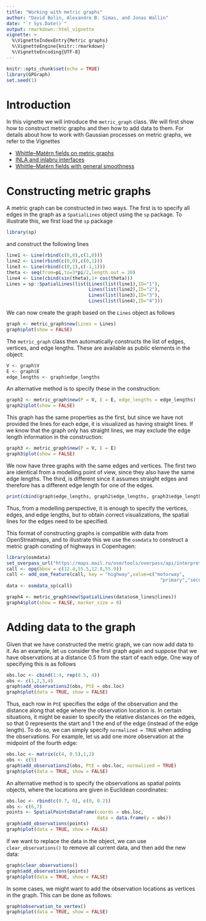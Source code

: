 ```yaml
---
title: "Working with metric graphs"
author: "David Bolin, Alexandre B. Simas, and Jonas Wallin"
date: "`r Sys.Date()`"
output: rmarkdown::html_vignette
vignette: >
  %\VignetteIndexEntry{Metric graphs}
  %\VignetteEngine{knitr::rmarkdown}
  %\VignetteEncoding{UTF-8}
---
```


```r
knitr::opts_chunk$set(echo = TRUE)
library(GPGraph)
set.seed(1)
```

# Introduction

In this vignette we will introduce the `metric_graph` class. We will first show
how to construct metric graphs and then how to add data to them. For details 
about how to work with Gaussian processes on metric graphs, we refer to the
Vignettes 

* [Whittle--Matérn fields on metric graphs](random_fields.html)
* [INLA and inlabru interfaces](inla_interface.html)
* [Whittle--Matérn fields with general smoothness](fem_models.html)

# Constructing metric graphs
A metric graph can be constructed in two ways. The first is to specify all edges
in the graph as a `SpatialLines` object using the `sp` package. To illustrate
this, we first load the `sp` package
```r
library(sp)
```
and construct the following lines
```r
line1 <- Line(rbind(c(0,0),c(1,0)))
line2 <- Line(rbind(c(0,0),c(0,1)))
line3 <- Line(rbind(c(0,1),c(-1,1)))
theta <- seq(from=pi,to=3*pi/2,length.out = 20)
line4 <- Line(cbind(sin(theta),1+ cos(theta)))
Lines = sp::SpatialLines(list(Lines(list(line1),ID="1"),
                              Lines(list(line2),ID="2"),
                              Lines(list(line3),ID="3"),
                              Lines(list(line4),ID="4")))
```
We can now create the graph based on the `Lines` object as follows

```r
graph <- metric_graph$new(Lines = Lines)
graph$plot(show = FALSE)
```

The `metric_graph` class then automatically constructs the list of edges, 
vertices, and edge lengths. These are available as public elements in the 
object: 
```r
V <- graph$V
E <- graph$E
edge_lengths <- graph$edge_lengths
```
An alternative method is to specify these in the construction:
```r
graph2 <- metric_graph$new(P = V, E = E, edge_lengths = edge_lengths)
graph2$plot(show = FALSE)
```

This graph has the same properties as the first, but since we have not provided
the lines for each edge, it is visualized as having straight lines. If we know
that the graph only has straight lines, we may exclude the edge length
information in the construction: 
```r
graph3 <- metric_graph$new(P = V, E = E)
graph3$plot(show = FALSE)
```

We now have three graphs with the same edges and vertices. The first two are 
identical from a modelling point of view, since they also have the same 
edge lengths. The third, is different since it assumes straight edges and 
therefore has a different edge length for one of the edges. 
```r
print(cbind(graph$edge_lengths, graph2$edge_lengths, graph3$edge_lengths))
```
Thus, from a modelling perspective, it is enough to specify the vertices,
edges, and edge lengths, but to obtain correct visualizations, the spatial
lines for the edges need to be specified. 

This format of constructing graphs is compatible with data from OpenStreatmaps,
and to illustrate this we use the `osmdata` to construct a metric graph 
consting of highways in Copenhagen:
```r
library(osmdata)
set_overpass_url("https://maps.mail.ru/osm/tools/overpass/api/interpreter")
call <- opq(bbox = c(12.4,55.5,12.8,55.9))
call <- add_osm_feature(call, key = "highway",value=c("motorway",
                                                        "primary","secondary"))
data <- osmdata_sp(call)

graph4 <- metric_graph$new(SpatialLines(data$osm_lines@lines))
graph4$plot(show = FALSE, marker_size = 0)
```

# Adding data to the graph 

Given that we have constructed the metric graph, we can now add data to it. 
As an example, let us consider the first graph again and suppose that we have 
observations at a distance 0.5 from the start of each edge. One way of specifying this is as follows 
```r
obs.loc <- cbind(1:4, rep(0.5, 4))
obs <- c(1,2,3,4)
graph$add_observations2(obs, PtE = obs.loc)
graph$plot(data = TRUE, show = FALSE)
```

Thus, each row in `PtE` specifies the edge of the observation and the distance
along that edge where the observation location is. In certain situations, 
it might be easier to specify the relative distances on the edges, so that 
0 represents the start and 1 the end of the edge (instead of the edge length). 
To do so, we can simply specify `normalized = TRUE` when adding the 
observations. For example, let us add one more observation at the midpoint 
of the fourth edge:
```r
obs.loc <- matrix(c(4, 0.5),1,2)
obs <- c(5)
graph$add_observations2(obs, PtE = obs.loc, normalized = TRUE)
graph$plot(data = TRUE, show = FALSE)
```

An alternative method is to specify the observations as spatial points objects,
where the locations are given in Euclidean coordinates: 
```r
obs.loc <- rbind(c(0.7, 0), c(0, 0.2))
obs <- c(6,7)
points <- SpatialPointsDataFrame(coords = obs.loc,
                                 data = data.frame(y = obs))
graph$add_observations(points)
graph$plot(data = TRUE, show = FALSE)
```

If we want to replace the data in the object, we can use `clear_observations()`
to remove all current data, and then add the new data:
```r
graph$clear_observations()
graph$add_observations(points)
graph$plot(data = TRUE, show = FALSE)
```

In some cases, we might want to add the observation locations as vertices 
in the graph. This can be done as follows: 
```r
graph$observation_to_vertex()
graph$plot(data = TRUE, show = FALSE)
```
